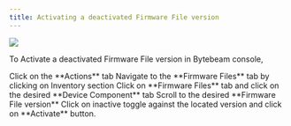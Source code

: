 ```yaml
---
title: Activating a deactivated Firmware File version
---
```


![](https://usercontent.clueso.io/1f4455e0-789e-4beb-8cd9-4dac96bc47e4/a899a100-180f-45fd-8777-8f33d2b32b2c/2239feb2-dc6e-480b-ad2e-6307786d5f37/images/a932fd5e-8016-460e-9062-8afb18fd2a6b.gif)

To Activate a deactivated Firmware File version in Bytebeam console,

<Steps>
  <Step title="Access Actions Tab">
    Click on the **Actions** tab
  </Step>
  <Step title="Go to Inventory Tab and Access Firmware Files Tab">
    Navigate to the **Firmware Files** tab by clicking on Inventory section
  </Step>
  <Step title="Go to the desired Device Component Tab">
  Click on **Firmware Files** tab and click on the desired **Device Component** tab
</Step>
  <Step title="Locate the desired Firmware File version ">
    Scroll to the desired **Firmware File version**
</Step>
<Step title="Click on inactive toggle and Initiate Activation">
    Click on inactive toggle against the located version and click on **Activate** button.
</Step>
</Steps>